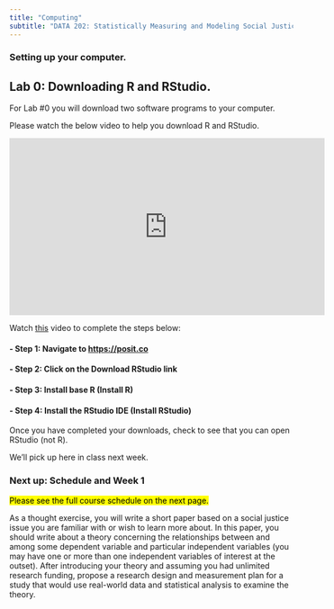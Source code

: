 ```yaml
---
title: "Computing"
subtitle: "DATA 202: Statistically Measuring and Modeling Social Justice"
---
```


### Setting up your computer.

## Lab 0: Downloading R and RStudio.

For Lab #0 you will download two software programs to your computer.

Please watch the below video to help you download R and RStudio.

<center>

<iframe width="560" height="315" src="https://www.youtube.com/embed/pUe_iD7RJvo?si=q0rb1lzb2Ten8_ZR" title="YouTube video player" frameborder="0" allow="accelerometer; autoplay; clipboard-write; encrypted-media; gyroscope; picture-in-picture; web-share" allowfullscreen>

</iframe>

</center>

Watch [this](https://www.youtube.com/watch?v=pUe_iD7RJvo&t=93s) video to complete the steps below:

#### - Step 1: Navigate to <https://posit.co>

#### - Step 2: Click on the Download RStudio link

#### - Step 3: Install base R (Install R)

#### - Step 4: Install the RStudio IDE (Install RStudio)

Once you have completed your downloads, check to see that you can open RStudio (not R).

We'll pick up here in class next week.

### **Next up**: Schedule and Week 1

<mark>Please see the full course schedule on the next page.</mark>

As a thought exercise, you will write a short paper based on a social justice issue you are familiar with or wish to learn more about. In this paper, you should write about a theory concerning the relationships between and among some dependent variable and particular independent variables (you may have one or more than one independent variables of interest at the outset). After introducing your theory and assuming you had unlimited research funding, propose a research design and measurement plan for a study that would use real-world data and statistical analysis to examine the theory.